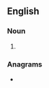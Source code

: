 {{also|Sabbaths}}
==English==

===Noun===
{{head|en|noun plural form}}

# {{plural of|sabbath|lang=en}}

===Anagrams===
* {{anagrams|en|a=aabbhsst|shabbats}}